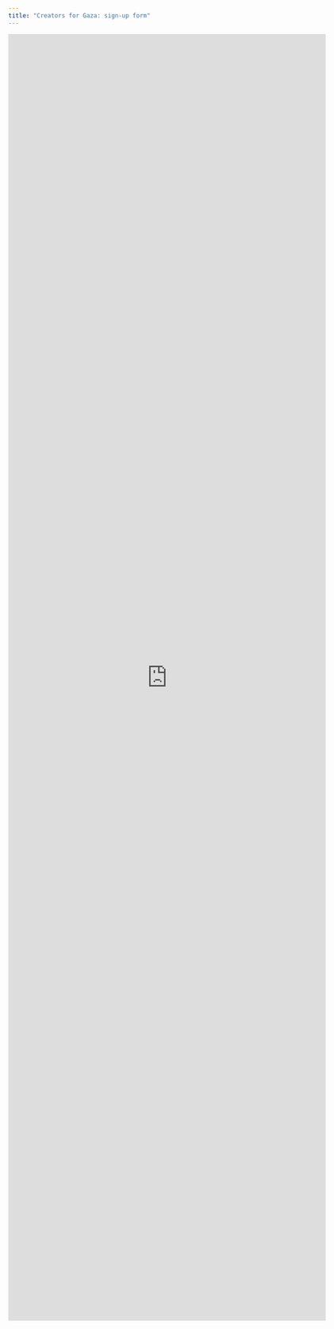 ```yaml
---
title: "Creators for Gaza: sign-up form"
---
```



<iframe src="https://docs.google.com/forms/d/e/1FAIpQLScYuzqzaIqmwyrlOzvf5K7WgbYhIibNZPVFQan4BFJ9UU6XSg/viewform?embedded=true" width="640" height="2593" frameborder="0" marginheight="0" marginwidth="0">Loading…</iframe>